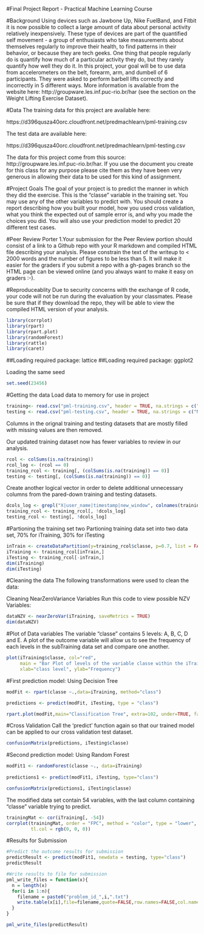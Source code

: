 #Final Project Report - Practical Machine Learning Course

#Background 
Using devices such as Jawbone Up, Nike FuelBand, and Fitbit it is now possible to collect a large amount of data about personal activity relatively inexpensively. These type of devices are part of the quantified self movement - a group of enthusiasts who take measurements about themselves regularly to improve their health, to find patterns in their behavior, or because they are tech geeks. One thing that people regularly do is quantify how much of a particular activity they do, but they rarely quantify how well they do it. In this project, your goal will be to use data from accelerometers on the belt, forearm, arm, and dumbell of 6 participants. They were asked to perform barbell lifts correctly and incorrectly in 5 different ways. More information is available from the website here: http://groupware.les.inf.puc-rio.br/har (see the section on the Weight Lifting Exercise Dataset).

#Data 
The training data for this project are available here:

https://d396qusza40orc.cloudfront.net/predmachlearn/pml-training.csv

The test data are available here:

https://d396qusza40orc.cloudfront.net/predmachlearn/pml-testing.csv

The data for this project come from this source: http://groupware.les.inf.puc-rio.br/har. If you use the document you create for this class for any purpose please cite them as they have been very generous in allowing their data to be used for this kind of assignment.

#Project Goals
The goal of your project is to predict the manner in which they did the exercise. This is the "classe" variable in the training set. You may use any of the other variables to predict with. You should create a report describing how you built your model, how you used cross validation, what you think the expected out of sample error is, and why you made the choices you did. You will also use your prediction model to predict 20 different test cases.

#Peer Review Porter
1.Your submission for the Peer Review portion should consist of a link to a Github repo with your R markdown and compiled HTML file describing your analysis. Please constrain the text of the writeup to < 2000 words and the number of figures to be less than 5. It will make it easier for the graders if you submit a repo with a gh-pages branch so the HTML page can be viewed online (and you always want to make it easy on graders :-).

#Reproduceablity 
Due to security concerns with the exchange of R code, your code will not be run during the evaluation by your classmates. Please be sure that if they download the repo, they will be able to view the compiled HTML version of your analysis.
```r
library(corrplot)
library(rpart)
library(rpart.plot)
library(randomForest)
library(rattle)
library(caret)
```
##Loading required package: lattice
##Loading required package: ggplot2

Loading the same seed
```r
set.seed(23456)
```

#Getting the data
Load data to memory for use in project
```r
training<- read.csv("pml-training.csv", header = TRUE, na.strings = c("NA", ""))
testing <- read.csv("pml-testing.csv", header = TRUE, na.strings = c("NA", ""))
```
Columns in the orignal training and testing datasets that are mostly filled with missing values are then removed.

Our updated training dataset now has fewer variables to review in our analysis. 
```r
rcol <- colSums(is.na(training))
rcol_log <- (rcol == 0)
training_rcol <- training[, (colSums(is.na(training)) == 0)]
testing <- testing[, (colSums(is.na(training)) == 0)]
```

Create another logical vector in order to delete additional unnecessary columns from the pared-down training and testing datasets.
```r
dcols_log <- grepl("X|user_name|timestamp|new_window", colnames(training_rcol))
training_rcol <- training_rcol[, !dcols_log]
testing_rcol <- testing[, !dcols_log]
```

#Partioning the training  set two
Partioning training data set into two data set, 70% for iTraining, 30% for iTesting
```r
inTrain <- createDataPartition(y=training_rcol$classe, p=0.7, list = FALSE)
iTraining <- training_rcol[inTrain,]
iTesting <- training_rcol[-inTrain,]
dim(iTraining)
dim(iTesting)
```

#Cleaning the data
The following transformations were used to clean the data:

Cleaning NearZeroVariance Variables Run this code to view possible NZV Variables:
```r
dataNZV <- nearZeroVar(iTraining, saveMetrics = TRUE)
dim(dataNZV)
```
#Plot of Data variables
The variable "classe" contains 5 levels: A, B, C, D and E. A plot of the outcome variable will allow us to see the frequency of each levels in the subTraining data set and compare one another.
```r
plot(iTraining$classe, col="red", 
     main = "Bar Plot of levels of the variable classe within the iTraining data set", 
     xlab="class level", ylab="Frequency")
```

#First prediction model: Using Decision Tree
```r
modFit <- rpart(classe ~.,data=iTraining, method="class")

predictions <- predict(modFit, iTesting, type = "class")

rpart.plot(modFit,main="Classification Tree", extra=102, under=TRUE, faclen=0)
```

#Cross Validation 
Call the 'predict' function again so that our trained model can be applied to our cross validation test dataset.
```r
confusionMatrix(predictions, iTesting$classe)
```

#Second prediction model: Using Random Forest
```r
modFit1 <- randomForest(classe ~., data=iTraining)
 
predictions1 <- predict(modFit1, iTesting, type="class")

confusionMatrix(predictions1, iTesting$classe)
```

The modified data set contain 54 variables, with the last column containing "classe" variable trying to predict.
```r
trainingMat <- cor(iTraining[, -54])
corrplot(trainingMat, order = "FPC", method = "color", type = "lower", tl.cex = 0.8, 
         tl.col = rgb(0, 0, 0))
```

#Results for Submission
```r
#Predict the outcome results for submission
predictResult <- predict(modFit1, newdata = testing, type="class")
predictResult
```

```r
#Write results to file for submission  
pml_write_files = function(x){
  n = length(x)
  for(i in 1:n){
    filename = paste0("problem_id_",i,".txt")
    write.table(x[i],file=filename,quote=FALSE,row.names=FALSE,col.names=FALSE)
  }
}

pml_write_files(predictResult)

```



